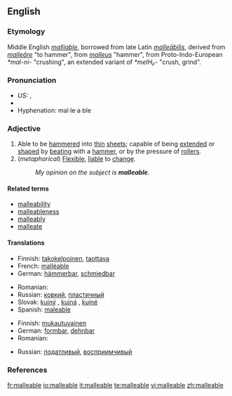 ==English==

===Etymology===
Middle English ''[[malliable]]'', borrowed from late Latin ''[[malleabilis|malleābilis]]'', derived from ''[[malleare|malleāre]]'' "to hammer", from ''[[malleus]]'' "hammer", from Proto-Indo-European ''*mal-ni-'' "crushing", an extended variant of ''*melH₂-'' "crush, grind".

===Pronunciation===
*''US:'' {{IPA|/ˈmæliəbəl/}}, {{SAMPA|/"m{li@b@l/}}
*{{audio|en-us-malleable.ogg|Audio (US)}}
*Hyphenation: mal·le·a·ble

===Adjective===
{{en-adj}}

# Able to be [[hammer]]ed into [[thin]] [[sheet]]s; capable of being [[extend]]ed or [[shape]]d by [[beat]]ing with a [[hammer]], or by the pressure of [[roller]]s.
# (''metaphorical'') [[flexible|Flexible]], [[liable]] to [[change]].
#: ''My opinion on the subject is '''malleable'''.''

====Related terms====
*[[malleability]]
*[[malleableness]]
*[[malleably]]
*[[malleate]]

====Translations====
{{trans-top|able to be hammered into thin sheets}}
*Finnish: [[takokelpoinen]], [[taottava]]
*French: [[malléable]]
*German: [[hämmerbar]], [[schmiedbar]]
{{trans-mid}}
*Romanian: {{t|ro|maleabil}}
*Russian: [[ковкий]], [[пластичный]]
*Slovak: [[kujný]] {{m}}, [[kujná]] {{f}}, [[kujné]] {{n}}
*Spanish: [[maleable]]
{{trans-bottom}}

{{trans-top|liable to change}}
*Finnish: [[mukautuvainen]]
*German: [[formbar]], [[dehnbar]]
*Romanian: {{t|ro|maleabil}}
{{trans-mid}}
*Russian: [[податливый]], [[восприимчивый]]
{{trans-bottom}}

===References===
{{R:Webster 1913}}

[[fr:malleable]]
[[io:malleable]]
[[it:malleable]]
[[te:malleable]]
[[vi:malleable]]
[[zh:malleable]]